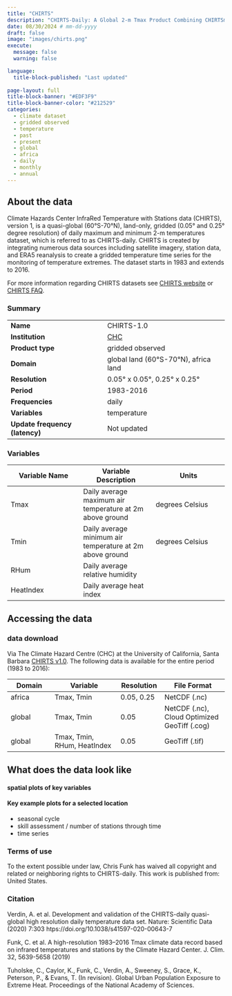```yaml
---
title: "CHIRTS"
description: "CHIRTS-Daily: A Global 2-m Tmax Product Combining CHIRTSmax and ERA5 for Monitoring Temperature Extremes"
date: 08/30/2024 # mm-dd-yyyy
draft: false
image: "images/chirts.png"
execute:
  message: false
  warning: false

language: 
  title-block-published: "Last updated"
  
page-layout: full
title-block-banner: "#EDF3F9"
title-block-banner-color: "#212529"
categories:
  - climate dataset
  - gridded observed
  - temperature
  - past
  - present
  - global
  - africa
  - daily
  - monthly
  - annual
---
```


## About the data

Climate Hazards Center InfraRed Temperature with Stations data (CHIRTS), version 1, is a quasi-global (60°S-70°N), land-only, gridded (0.05° and 0.25° degree resolution) of daily maximum and minimum 2-m temperatures dataset, which is referred to as CHIRTS-daily. CHIRTS is created by integrating numerous data sources including satellite imagery, station data, and ERA5 reanalysis to create a gridded temperature time series for the monitoring of temperature extremes. The dataset starts in 1983 and extends to 2016.

For more information regarding CHIRTS datasets see [CHIRTS website](https://www.chc.ucsb.edu/data/chirtsdaily) or [CHIRTS FAQ](https://wiki.chc.ucsb.edu/CHIRTS_FAQ).

### Summary


| | |
--- | --- |
| **Name** | CHIRTS-1.0 |
| **Institution** | [CHC](https://chc.ucsb.edu/) |
| **Product type** | gridded observed |
| **Domain** | global land (60°S-70°N), africa land |
| **Resolution** |   0.05° x 0.05°, 0.25° x 0.25° |
| **Period** | 1983-2016 |
| **Frequencies** | daily |
| **Variables** | temperature  |
| **Update frequency (latency)** | Not updated |


### Variables

| **Variable Name** | **Variable Description** | **Units** |
--- | --- | --- |
| Tmax | Daily average maximum air temperature at 2m above ground | degrees Celsius  |
| Tmin | Daily average minimum air temperature at 2m above ground | degrees Celsius  |
| RHum | Daily average relative humidity |   |
| HeatIndex | Daily average heat index |   |

## Accessing the data


### data download

Via The Climate Hazard Centre (CHC) at the University of California, Santa Barbara [CHIRTS v1.0](https://data.chc.ucsb.edu/products/CHIRTSdaily/v1.0/). The following data is available for the entire period (1983 to 2016):

|  **Domain**	| **Variable**      	| **Resolution** | **File Format**   	|
|----------------|------------------------|----------------|-----------------------|
| africa     	| Tmax, Tmin         	| 0.05, 0.25 	| NetCDF (.nc)      	|
| global     	| Tmax, Tmin         	| 0.05       	| NetCDF (.nc), Cloud Optimized GeoTiff (.cog)      	|
| global     	| Tmax, Tmin, RHum, HeatIndex | 0.05  	| GeoTiff (.tif)    	|

## What does the data look like


#### spatial plots of key variables



#### Key example plots for a selected location

- seasonal cycle
- skill assessment / number of stations through time
- time series

### Terms of use

To the extent possible under law, Chris Funk has waived all copyright and related or neighboring rights to CHIRTS-daily. This work is published from: United States.


### Citation

Verdin, A. et al. Development and validation of the CHIRTS-daily quasi-global high resolution daily temperature data set. Nature: Scientific Data (2020) 7:303 htps://doi.org/10.1038/s41597-020-00643-7

Funk, C. et al. A high-resolution 1983–2016 Tmax climate data record based on infrared temperatures and stations by the Climate Hazard Center. J. Clim. 32, 5639-5658 (2019)

Tuholske, C., Caylor, K., Funk, C., Verdin, A., Sweeney, S., Grace, K., Peterson, P., & Evans, T. (In revision). Global Urban Population Exposure to Extreme Heat. Proceedings of the National Academy of Sciences.

